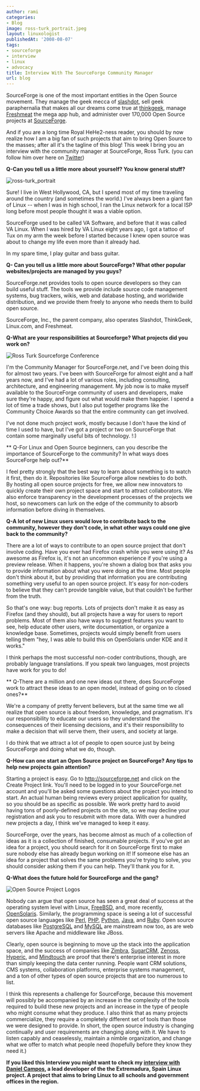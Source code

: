 ```yaml
---
author: rami
categories:
- Blog
image: ross-turk_portrait.jpeg
layout: linuxologist
publishedAt: '2008-08-07'
tags:
- sourceforge
- interview
- linux
- advocacy
title: Interview With The SourceForge Community Manager
url: blog
---
```


SourceForge is one of the most important entities in the Open Source movement. They manage the geek mecca of [slashdot](http://www.slashdot.com), sell geek paraphernalia that makes all our dreams come true at [thinkgeek](http://www.thinkgeek.com), manage [Freshmeat](http://www.freshmeat.net/) the mega app hub, and administer over 170,000 Open Source projects at [SourceForge](http://www.sourceforge.net).


And if you are a long time Royal HeHe2-ness reader, you should by now realize how I am a big fan of such projects that aim to bring Open Source to the masses; after all it's the tagline of this blog! This week I bring you an interview with the community manager at SourceForge, Ross Turk. (you can follow him over here on [Twitter](http://twitter.com/rossturk))

**Q-Can you tell us a little more about yourself? You know general stuff?**

![ross-turk_portrait](/assets/images/content/blog/ross-turk_portrait.jpeg)

Sure! I live in West Hollywood, CA, but I spend most of my time traveling around the country (and sometimes the world.) I've always been a giant fan of Linux -- when I was in high school, I ran the Linux network for a local ISP long before most people thought it was a viable option.

SourceForge used to be called VA Software, and before that it was called VA Linux. When I was hired by VA Linux eight years ago, I got a tattoo of Tux on my arm the week before I started because I knew open source was about to change my life even more than it already had.

In my spare time, I play guitar and bass guitar.

**Q- Can you tell us a little more about SourceForge? What other popular websites/projects are managed by you guys?**

SourceForge.net provides tools to open source developers so they can build useful stuff. The tools we provide include source code management systems, bug trackers, wikis, web and database hosting, and worldwide distribution, and we provide them freely to anyone who needs them to build open source.

SourceForge, Inc., the parent company, also operates Slashdot, ThinkGeek, Linux.com, and Freshmeat.

**Q-What are your responsibilities at Sourceforge? What projects did you work on?**

![Ross Turk Sourceforge Conference](/assets/images/content/blog/ross-turk-sourceforge-conference.jpg)

I'm the Community Manager for SourceForge.net, and I've been doing this for almost two years. I've been with SourceForge for almost eight and a half years now, and I've had a lot of various roles, including consulting, architecture, and engineering management. My job now is to make myself available to the SourceForge community of users and developers, make sure they're happy, and figure out what would make them happier. I spend a lot of time a trade shows, but I also put together programs like the Community Choice Awards so that the entire community can get involved.

I've not done much project work, mostly because I don't have the kind of time I used to have, but I've got a project or two on SourceForge that contain some marginally useful bits of technology. !:)

** Q-For Linux and Open Source beginners, can you describe the importance of SourceForge to the community? In what ways does SourceForge help out?**

I feel pretty strongly that the best way to learn about something is to watch it first, then do it. Repositories like SourceForge allow newbies to do both. By hosting all open source projects for free, we allow new innovators to quickly create their own project space and start to attract collaborators. We also enforce transparency in the development processes of the projects we host, so newcomers can lurk on the edge of the community to absorb information before diving in themselves.

**Q-A lot of new Linux users would love to contribute back to the community, however they don't code, in what other ways could one give back to the community?**

There are a lot of ways to contribute to an open source project that don't involve coding. Have you ever had Firefox crash while you were using it? As awesome as Firefox is, it's not an uncommon experience if you're using a preview release. When it happens, you're shown a dialog box that asks you to provide information about what you were doing at the time. Most people don't think about it, but by providing that information you are contributing something very useful to an open source project. It's easy for non-coders to believe that they can't provide tangible value, but that couldn't be further from the truth.

So that's one way: bug reports. Lots of projects don't make it as easy as Firefox (and they should), but all projects have a way for users to report problems. Most of them also have ways to suggest features you want to see, help educate other users, write documentation, or organize a knowledge base. Sometimes, projects would simply benefit from users telling them "hey, I was able to build this on OpenSolaris under KDE and it works."

I think perhaps the most successful non-coder contributions, though, are probably language translations. If you speak two languages, most projects have work for you to do!

** Q-There are a million and one new ideas out there, does SourceForge work to attract these ideas to an open model, instead of going on to closed ones?**

We're a company of pretty fervent believers, but at the same time we all realize that open source is about freedom, knowledge, and pragmatism. It's our responsibility to educate our users so they understand the consequences of their licensing decisions, and it's their responsibility to make a decision that will serve them, their users, and society at large.

I do think that we attract a lot of people to open source just by being SourceForge and doing what we do, though.

**Q-How can one start an Open Source project on SourceForge? Any tips to help new projects gain attention?**

Starting a project is easy. Go to http://sourceforge.net and click on the Create Project link. You'll need to be logged in to your SourceForge.net account and you'll be asked some questions about the project you intend to start. An actual human being reviews every project application for quality, so you should be as specific as possible. We work pretty hard to avoid having tons of poorly-defined projects on the site, so we may decline your registration and ask you to resubmit with more data. With over a hundred new projects a day, I think we've managed to keep it easy.

SourceForge, over the years, has become almost as much of a collection of ideas as it is a collection of finished, consumable projects. If you've got an idea for a project, you should search for it on SourceForge first to make sure nobody else has already begun working on it! If someone else has an idea for a project that solves the same problems you're trying to solve, you should consider asking them if you can help. They'll thank you for it.

**Q-What does the future hold for SourceForge and the gang?**

![Open Source Project Logos](/assets/images/content/blog/opensourceprojectlogos.png)

Nobody can argue that open source has seen a great deal of success at the operating system level with Linux, [FreeBSD](http://www.freebsd.org), and, more recently, [OpenSolaris](http://www.opensolaris.org). Similarly, the programming space is seeing a lot of successful open source languages like [Perl](http://www.perl.org), [PHP](http://www.php.net), [Python](http://www.python.org), [Java](http://www.java.com), and [Ruby](http://www.ruby-lang.org/en/). Open source databases like [PostgreSQL](http://www.postgresql.org) and [MySQL](http://www.mysql.com) are mainstream now too, as are web servers like Apache and middleware like JBoss.

Clearly, open source is beginning to move up the stack into the application space, and the success of companies like [Zimbra](http://www.zimbra.com), [SugarCRM](http://www.sugarcrm.com), [Zenoss](http://www.zenoss.com), [Hyperic](http://www.hyperic.com), and [Mindtouch](http://www.mindtouch.com) are proof that there's enterprise interest in more than simply keeping the data center running. People want CRM solutions, CMS systems, collaboration platforms, enterprise systems management, and a ton of other types of open source projects that are too numerous to list.

I think this represents a challenge for SourceForge, because this movement will possibly be accompanied by an increase in the complexity of the tools required to build these new projects and an increase in the type of people who might consume what they produce. I also think that as many projects commercialize, they require a completely different set of tools than those we were designed to provide. In short, the open source industry is changing continually and user requirements are changing along with it. We have to listen capably and ceaselessly, maintain a nimble organization, and change what we offer to match what people need (hopefully before they know they need it.)

**If you liked this Interview you might want to check my [interview with Daniel Campos](/2008/02/07/an-interview-with-spanish-region-extremadura-linux-developer), a lead developer of the the Extremadura, Spain Linux project. A project that aims to bring Linux to all schools and government offices in the region.**